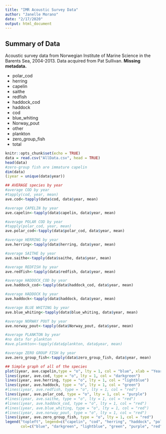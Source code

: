 ```yaml
---
title: "IMR Acoustic Survey Data"
author: "Janelle Morano"
date: "2/17/2020"
output: html_document
---
```

## Summary of Data
Acoustic survey data from Norwegian Institute of Marine Science in the Barents Sea, 2004-2013. Data acquired from Pat Sullivan. **Missing metadata.**

* polar_cod
* herring
* capelin
* saithe
* redfish
* haddock_cod
* haddock
* cod
* blue_whiting
* Norway_pout
* other
* plankton
* zero_group_fish
* total

```r
knitr::opts_chunk$set(echo = TRUE)
data = read.csv("AllData.csv", head = TRUE)
head(data)
#zero-group fish are immature capelin
dim(data) 
(iyear = unique(data$year))
```

```r
## AVERAGE species by year
#average COD by year
#tapply(cod, year, mean)
ave.cod<-tapply(data$cod, data$year, mean)

#average CAPELIN by year
ave.capelin<-tapply(data$capelin, data$year, mean)

#average POLAR COD by year
#tapply(polar_cod, year, mean)
ave.polar_cod<-tapply(data$polar_cod, data$year, mean)

#average HERRING by year
ave.herring<-tapply(data$herring, data$year, mean)

#average SAITHE by year
ave.saithe<-tapply(data$saithe, data$year, mean)

#average REDFISH by year
ave.redfish<-tapply(data$redfish, data$year, mean)

#average HADDOCK_COD by year
ave.haddock_cod<-tapply(data$haddock_cod, data$year, mean)

#average HADDOCK by year
ave.haddock<-tapply(data$haddock, data$year, mean)

#average BLUE WHITING by year
ave.blue_whiting<-tapply(data$blue_whiting, data$year, mean)

#average NORWAY POUT by year
ave.norway_pout<-tapply(data$Norway_pout, data$year, mean)

#average PLANKTON by year
#no data for plankton
#ave.plankton<-tapply(data$plankton, data$year, mean)

#average ZERO GROUP FISH by year
ave.zero_group_fish<-tapply(data$zero_group_fish, data$year, mean)

```

```r
## Simple graph of all of the species
plot(iyear, ave.capelin,type = "o", lty = 1, col = "blue", xlab = "Year", ylab = "Fish (unknown unit)")
lines(iyear, ave.cod, type = "o", lty = 1, col = "darkgreen")
lines(iyear, ave.herring, type = "o", lty = 1, col = "lightblue")
lines(iyear, ave.haddock, type = "o", lty = 1, col = "green")
#lines(iyear, ave.redfish, type = "o", lty = 1, col = "red")
lines(iyear, ave.polar_cod, type = "o", lty = 1, col = "purple")
#lines(iyear, ave.saithe, type = "o", lty = 1, col = "red")
#lines(iyear, ave.haddock_cod, type = "o", lty = 1, col = "red")
#lines(iyear, ave.blue_whiting, type = "o", lty = 1, col = "red")
#lines(iyear, ave.norway_pout, type = "o", lty = 1, col = "red")
lines(iyear, ave.zero_group_fish, type = "o", lty = 1, col = "red")
legend("topleft", legend=c("capelin", "cod", "herring", "haddock", "polar cod", 'zero group fish'),
       col=c("blue", "darkgreen", "lightblue", "green", "purple", "red"), lty=1, cex=1)
```
